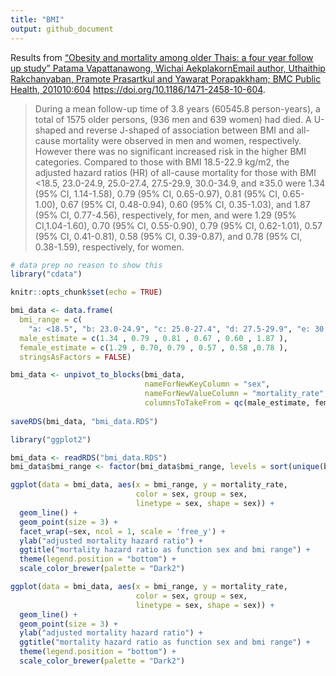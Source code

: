 ```yaml
---
title: "BMI"
output: github_document
---
```


Results from ["Obesity and mortality among older Thais: a four year follow up study" Patama Vapattanawong, Wichai AekplakornEmail author, Uthaithip Rakchanyaban, Pramote Prasartkul and Yawarat Porapakkham;
BMC Public Health, 201010:604](https://bmcpublichealth.biomedcentral.com/articles/10.1186/1471-2458-10-604) 
[https://doi.org/10.1186/1471-2458-10-604](https://doi.org/10.1186/1471-2458-10-604).

<blockquote>
During a mean follow-up time of 3.8 years (60545.8 person-years), a total of 1575 older persons, (936 men and 639 women) had died. A U-shaped and reverse J-shaped of association between BMI and all-cause mortality were observed in men and women, respectively. However there was no significant increased risk in the higher BMI categories. Compared to those with BMI 18.5-22.9 kg/m2, the adjusted hazard ratios (HR) of all-cause mortality for those with BMI <18.5, 23.0-24.9, 25.0-27.4, 27.5-29.9, 30.0-34.9, and ≥35.0 were 1.34 (95% CI, 1.14-1.58), 0.79 (95% CI, 0.65-0.97), 0.81 (95% CI, 0.65-1.00), 0.67 (95% CI, 0.48-0.94), 0.60 (95% CI, 0.35-1.03), and 1.87 (95% CI, 0.77-4.56), respectively, for men, and were 1.29 (95% CI,1.04-1.60), 0.70 (95% CI, 0.55-0.90), 0.79 (95% CI, 0.62-1.01), 0.57 (95% CI, 0.41-0.81), 0.58 (95% CI, 0.39-0.87), and 0.78 (95% CI, 0.38-1.59), respectively, for women.
</blockquote>

```r
# data prep no reason to show this
library("cdata")

knitr::opts_chunk$set(echo = TRUE)

bmi_data <- data.frame(
  bmi_range = c(
    "a: <18.5", "b: 23.0-24.9", "c: 25.0-27.4", "d: 27.5-29.9", "e: 30.0-34.9", "f: >=35.0"),
  male_estimate = c(1.34 , 0.79 , 0.81 , 0.67 , 0.60 , 1.87 ),
  female_estimate = c(1.29 , 0.70, 0.79 , 0.57 , 0.58 ,0.78 ),
  stringsAsFactors = FALSE)

bmi_data <- unpivot_to_blocks(bmi_data, 
                              nameForNewKeyColumn = "sex",
                              nameForNewValueColumn = "mortality_rate",
                              columnsToTakeFrom = qc(male_estimate, female_estimate))
                                    
saveRDS(bmi_data, "bmi_data.RDS")
```

```r
library("ggplot2")

bmi_data <- readRDS("bmi_data.RDS")
bmi_data$bmi_range <- factor(bmi_data$bmi_range, levels = sort(unique(bmi_data$bmi_range)))

ggplot(data = bmi_data, aes(x = bmi_range, y = mortality_rate, 
                            color = sex, group = sex, 
                            linetype = sex, shape = sex)) + 
  geom_line() + 
  geom_point(size = 3) + 
  facet_wrap(~sex, ncol = 1, scale = 'free_y') +
  ylab("adjusted mortality hazard ratio") + 
  ggtitle("mortality hazard ratio as function sex and bmi range") +
  theme(legend.position = "bottom") +
  scale_color_brewer(palette = "Dark2")

ggplot(data = bmi_data, aes(x = bmi_range, y = mortality_rate, 
                            color = sex, group = sex, 
                            linetype = sex, shape = sex)) + 
  geom_line() + 
  geom_point(size = 3) + 
  ylab("adjusted mortality hazard ratio") + 
  ggtitle("mortality hazard ratio as function sex and bmi range") +
  theme(legend.position = "bottom") +
  scale_color_brewer(palette = "Dark2")
```

